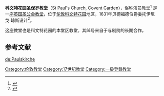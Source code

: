 {{Infobox church
| name             = 科文特花园圣保罗教堂
| image            = St. Paul's, Covent Garden.jpg
| denomination     = [[英国圣公会|英国圣公会]]
| architect        = 伊尼戈·琼斯
| heritage designation  = Grade I
| years built = 1631–1633
| address          = [[伦敦|伦敦]][[科文特花园|科文特花园]]
| country          = [[英国|英国]]
| coordinates      = {{Coord|51|30|41|N|0|7|27|W |type:landmark_region:GB |display=inline,title}}
}}
'''科文特花园圣保罗教堂'''（St Paul's Church, Covent Garden），俗称演员教堂<ref>{{cite web |url=http://www.actorschurch.org/ |title=The Actor's Church HOME |publisher=www.actorschurch.org |accessdate=2010-07-26 }}</ref> 是一座[[英国圣公会|英国圣公会]][[教堂|教堂]]，位于[[伦敦|伦敦]][[科文特花园|科文特花园]]地区，1631年贝德福德伯爵委托伊尼戈·琼斯设计<ref name=Summerson>{{cite book |url=http://books.google.com/books?ei=Sq5yTLty1ZGMB9rkiP0I&ct=result&id=cM1PAAAAMAAJ&dq=inigo+jones&q=large+business+capacity#search_anchor |title=Inigo Jones |page=83|author=Summerson, John |publisher=Penguin, 1966  |accessdate=2010-08-23 }}</ref>。 

这座教堂也是科文特花园的本堂区教堂，其绰号来自于与剧院的长期合作。

==参考文献==
{{reflist}}

{{DEFAULTSORT:Saint Paul's, Covent Garden}}
[[Category:伦敦教堂|Category:伦敦教堂]]
[[Category:17世纪教堂|Category:17世纪教堂]]
[[Category:一級登錄教堂|Category:一級登錄教堂]]

[[de:Paulskirche|de:Paulskirche]]